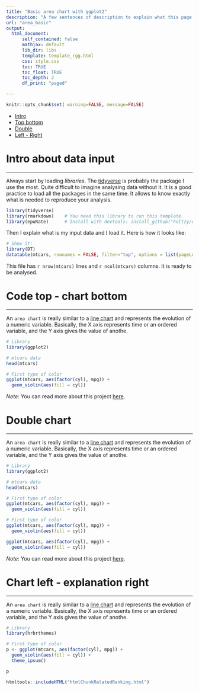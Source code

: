 ```yaml
---
title: "Basic area chart with ggplot2"
description: "A few sentences of description to explain what this page is <a href='https://www.google.com'>gonna be about</a> mate."
url: "area_basic"
output:
  html_document:
      self_contained: false    
      mathjax: default
      lib_dir: libs
      template: template_rgg.html
      css: style.css
      toc: TRUE
      toc_float: TRUE
      toc_depth: 2
      df_print: "paged"

---
```



```r
knitr::opts_chunk$set( warning=FALSE, message=FALSE)
```

<!--html_preserve-->
<div>
  <nav class="col-sm-3 col-4" id="myScrollspy">
    <ul class="nav nav-pills flex-column">
      <li class="nav-item">
        <a class="nav-link active" href="#intro">Intro</a>
      </li>
      <li class="nav-item">
        <a class="nav-link" href="#topbottom">Top bottom</a>
      </li>
      <li class="nav-item">
        <a class="nav-link" href="#double">Double</a>
      </li>
      <li class="nav-item">
        <a class="nav-link" href="#leftright">Left - Right</a>
      </li>
    </ul>
  </nav>
</div>
<!--/html_preserve-->

<div class="container">




# Intro about data input {#intro}
***
  
  Always start by loading *libraries*. The [tidyverse](https://www.tidyverse.org) is probably the package I use the most. Quite difficult to imagine analysing data without it. It is a good practice to load all the packages in the same time. It allows to know exactly what is needed to reproduce your analysis.
```r
library(tidyverse)
library(rmarkdown)    # You need this library to run this template.
library(epuRate)      # Install with devtools: install_github("holtzy/epuRate", force=TRUE)
```

Then I explain what is my input data and I load it. Here is how it looks like:
```r
# Show it:
library(DT)
datatable(mtcars, rownames = FALSE, filter="top", options = list(pageLength = 5, scrollX=T) )
```

This file has `r nrow(mtcars)` lines and `r ncol(mtcars)` columns. It is ready to be analysed.





# Code top - chart bottom {#topbottom}
***
  
An `area chart` is really similar to a [line chart](https://www.data-to-viz.com/graph/line.html) and represents the evolution of a numeric variable. Basically, the X axis represents time or an ordered variable, and the Y axis gives the value of anothe.

```r
# Library
library(ggplot2)

# mtcars data
head(mtcars)

# First type of color
ggplot(mtcars, aes(factor(cyl), mpg)) + 
  geom_violin(aes(fill = cyl))
```

*Note*: You can read more about this project [here](https://www.data-to-viz.com/story/TwoNumOrdered.html).




# Double chart {#double}
***
  
An `area chart` is really similar to a [line chart](https://www.data-to-viz.com/graph/line.html) and represents the evolution of a numeric variable. Basically, the X axis represents time or an ordered variable, and the Y axis gives the value of anothe.

```r
# Library
library(ggplot2)

# mtcars data
head(mtcars)

# First type of color
ggplot(mtcars, aes(factor(cyl), mpg)) + 
  geom_violin(aes(fill = cyl))

# First type of color
ggplot(mtcars, aes(factor(cyl), mpg)) + 
  geom_violin(aes(fill = cyl))

ggplot(mtcars, aes(factor(cyl), mpg)) + 
  geom_violin(aes(fill = cyl))
```

*Note*: You can read more about this project [here](https://www.data-to-viz.com/story/TwoNumOrdered.html).







# Chart left - explanation right {#leftright}
***
  
<div class = "row">
  
<div class = "col-md-6  col-sm-12 align-self-center">
An `area chart` is really similar to a [line chart](https://www.data-to-viz.com/graph/line.html) and represents the evolution of a numeric variable. Basically, the X axis represents time or an ordered variable, and the Y axis gives the value of anothe.

```r
# Library
library(hrbrthemes)

# First type of color
p <- ggplot(mtcars, aes(factor(cyl), mpg)) + 
  geom_violin(aes(fill = cyl)) +
  theme_ipsum()
```

</div>
  
<div class = "col-md-6  col-sm-12">
```r
p
```
</div>
</div>




<!-- Close container -->
</div>




```r
htmltools::includeHTML("htmlChunkRelatedRanking.html")
```







